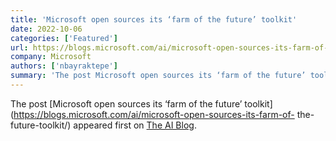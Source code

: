 ```yaml
---
title: 'Microsoft open sources its ‘farm of the future’ toolkit'
date: 2022-10-06
categories: ['Featured']
url: https://blogs.microsoft.com/ai/microsoft-open-sources-its-farm-of-the-future-toolkit/
company: Microsoft
authors: ['nbayraktepe']
summary: 'The post Microsoft open sources its ‘farm of the future’ toolkit appeared first on The AI Blog.'
---
```



The post [Microsoft open sources its ‘farm of the future’
toolkit](https://blogs.microsoft.com/ai/microsoft-open-sources-its-farm-of-
the-future-toolkit/) appeared first on [The AI
Blog](https://blogs.microsoft.com/ai).

